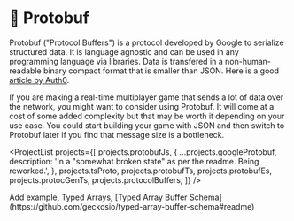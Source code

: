 
# 📩 Protobuf

Protobuf ("Protocol Buffers") is a protocol developed by Google to serialize structured data. It is language agnostic and can be used in any programming language via libraries. Data is transfered in a non-human-readable binary compact format that is smaller than JSON. Here is a good [article by Auth0](https://auth0.com/blog/beating-json-performance-with-protobuf/).

If you are making a real-time multiplayer game that sends a lot of data over the network, you might want to consider using Protobuf. It will come at a cost of some added complexity but that may be worth it depending on your use case. You could start building your game with JSON and then switch to Protobuf later if you find that message size is a bottleneck.

<ProjectList
  projects={[
    projects.protobufJs,
    {
      ...projects.googleProtobuf,
      description: 'In a "somewhat broken state" as per the readme. Being reworked.',
    },
    projects.tsProto,
    projects.protobufTs,
    projects.protobufEs,
    projects.protocGenTs,
    projects.protocolBuffers,
  ]}
/>

<StatsComparison projects={projects} />

<Todo>
  Add example, Typed Arrays, [Typed Array Buffer
  Schema](https://github.com/geckosio/typed-array-buffer-schema#readme)
</Todo>
